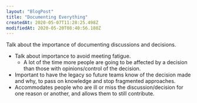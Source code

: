```yaml
---
layout: "BlogPost"
title: "Documenting Everything"
createdAt: 2020-05-07T11:28:25.498Z
modifiedAt: 2020-05-20T08:40:56.180Z
---
```


Talk about the importance of documenting discussions and decisions.

- Talk about importance to avoid meeting fatigue.
  - A lot of the time more people are going to be affected by a decision than those with opinions/control of the decision.
- Important to have the legacy so future teams know of the decision made and why, to pass on knowledge and stop fragmented approaches.
- Accommodates people who are ill or miss the discussion/decision for one reason or another, and allows them to still contribute.
